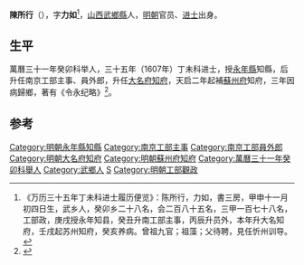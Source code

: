 '''陳所行'''（{{bd|？||？||}}），字'''力如'''<ref>《万历三十五年丁未科进士履历便览》：陈所行，力如，書三房，甲申十一月初四日生，武乡人，癸卯乡二十八名，会二百八十五名，三甲一百七十八名，工部政，庚戌授永年知县，癸丑升南工部主事，丙辰升员外，本年升大名知府，壬戌起苏州知府，癸亥养病。曾祖九官；祖藻；父待聘，見任忻州训导。</ref>，[[山西|山西]][[武鄉縣|武鄉縣]]人，[[明朝|明朝]]官员、[[进士|进士]]出身。

== 生平 ==
萬曆三十一年癸卯科举人，三十五年（1607年）丁未科进士，授[[永年县_(隋朝)|永年縣]]知縣，后升任南京工部主事、員外郎，升任[[大名府|大名府]][[知府|知府]]，天启二年起補[[蘇州府|蘇州府]]知府，三年因病歸鄉，著有《令永纪略》<ref>{{cite news|author=长治市地方志办公室主办|title=武乡县进士名录|url=http://www.dfz.changzhi.gov.cn/960rn.jsp?urltype=news.NewsContentUrl&wbnewsid=232152&wbtreeid=21514|accessdate=2013-08-19|newspaper=长治市情网|deadurl=yes|archiveurl=https://web.archive.org/web/20130818223824/http://www.dfz.changzhi.gov.cn/960rn.jsp?urltype=news.NewsContentUrl&wbnewsid=232152&wbtreeid=21514|archivedate=2013-08-18}}</ref>。

==参考==
{{reflist}}

{{start box}}
{{s-off}}
{{s-before|[[陶珽|陶珽]]}}
{{s-title|明朝大名府知府|萬曆年間}}
{{s-after|[[錢士晉|錢士晉]]}}
{{end box}}

{{萬曆三十五年丁未科殿試金榜}}
{{明朝官员小作品}}
{{DEFAULTSORT:Chen陳}}
[[Category:明朝永年縣知縣|Category:明朝永年縣知縣]]
[[Category:南京工部主事|Category:南京工部主事]]
[[Category:南京工部員外郎|Category:南京工部員外郎]]
[[Category:明朝大名府知府|Category:明朝大名府知府]]
[[Category:明朝蘇州府知府|Category:明朝蘇州府知府]]
[[Category:萬曆三十一年癸卯科舉人|Category:萬曆三十一年癸卯科舉人]]
[[Category:武鄉人|Category:武鄉人]]
[[Category:陈姓|S]]
[[Category:明朝工部觀政|Category:明朝工部觀政]]